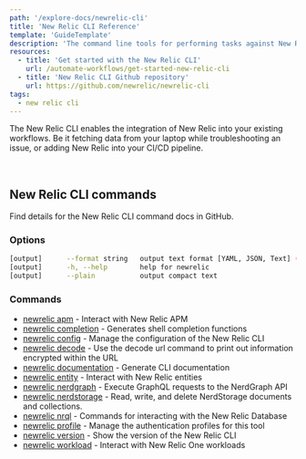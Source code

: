```yaml
---
path: '/explore-docs/newrelic-cli'
title: 'New Relic CLI Reference'
template: 'GuideTemplate'
description: 'The command line tools for performing tasks against New Relic APIs'
resources:
  - title: 'Get started with the New Relic CLI'
    url: /automate-workflows/get-started-new-relic-cli
  - title: 'New Relic CLI Github repository'
    url: https://github.com/newrelic/newrelic-cli
tags:
  - new relic cli
---
```


<Intro>

The New Relic CLI enables the integration of New Relic into your existing workflows. Be it fetching data from your laptop while troubleshooting an issue, or adding New Relic into your CI/CD pipeline.

</Intro>

<br />

## New Relic CLI commands

Find details for the New Relic CLI command docs in GitHub.

### Options

```bash copyable=false
[output]      --format string   output text format [YAML, JSON, Text] (default "JSON")
[output]      -h, --help        help for newrelic
[output]      --plain           output compact text
```

### Commands

- [newrelic apm](https://github.com/newrelic/newrelic-cli/blob/master/docs/cli/newrelic_apm.md) - Interact with New Relic APM
- [newrelic completion](https://github.com/newrelic/newrelic-cli/blob/master/docs/cli/newrelic_completion.md) - Generates shell completion functions
- [newrelic config](https://github.com/newrelic/newrelic-cli/blob/master/docs/cli/newrelic_config.md) - Manage the configuration of the New Relic CLI
- [newrelic decode](https://github.com/newrelic/newrelic-cli/blob/master/docs/cli/newrelic_decode.md) - Use the decode url command to print out information encrypted within the URL
- [newrelic documentation](https://github.com/newrelic/newrelic-cli/blob/master/docs/cli/newrelic_documentation.md) - Generate CLI documentation
- [newrelic entity](https://github.com/newrelic/newrelic-cli/blob/master/docs/cli/newrelic_entity.md) - Interact with New Relic entities
- [newrelic nerdgraph](https://github.com/newrelic/newrelic-cli/blob/master/docs/cli/newrelic_nerdgraph.md) - Execute GraphQL requests to the NerdGraph API
- [newrelic nerdstorage](https://github.com/newrelic/newrelic-cli/blob/master/docs/cli/newrelic_nerdstorage.md) - Read, write, and delete NerdStorage documents and collections.
- [newrelic nrql](https://github.com/newrelic/newrelic-cli/blob/master/docs/cli/newrelic_nrql.md) - Commands for interacting with the New Relic Database
- [newrelic profile](https://github.com/newrelic/newrelic-cli/blob/master/docs/cli/newrelic_profile.md) - Manage the authentication profiles for this tool
- [newrelic version](https://github.com/newrelic/newrelic-cli/blob/master/docs/cli/newrelic_version.md) - Show the version of the New Relic CLI
- [newrelic workload](https://github.com/newrelic/newrelic-cli/blob/master/docs/cli/newrelic_workload.md) - Interact with New Relic One workloads
